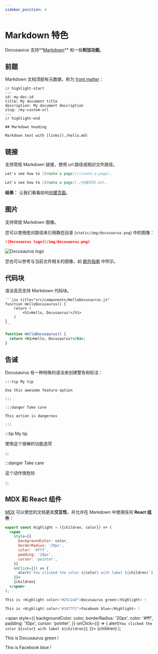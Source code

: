 ```yaml
---
sidebar_position: 4
---
```


# Markdown 特色

Docusaurus 支持**[Markdown](https://daringfireball.net/projects/markdown/syntax)** 和一些**附加功能**。

## 前题

Markdown 文档顶部有元数据，称为 [front matter](https://jekyllrb.com/docs/front-matter/)：

```text title="my-doc.md"
// highlight-start
---
id: my-doc-id
title: My document title
description: My document description
slug: /my-custom-url
---
// highlight-end

## Markdown heading

Markdown text with [links](./hello.md)
```

## 链接

支持常规 Markdown 链接，使用 url 路径或相对文件路径。

```md
Let's see how to [Create a page](/create-a-page).
```

```md
Let's see how to [Create a page](./创建项目.md).
```

**结果：** 让我们看看如何[创建页面](./create-a-page.md)。

## 图片

支持常规 Markdown 图像。

您可以使用绝对路径来引用静态目录 (`static/img/docusaurus.png`) 中的图像：

```md
![Docusaurus logo](/img/docusaurus.png)
```

![Docusaurus logo](/img/docusaurus.png)

您也可以参考与当前文件相关的图像，如 [额外指南](../tutorial-extras/manage-docs-versions.md) 中所示。

## 代码块

语法高亮支持 Markdown 代码块。

    ```jsx title="src/components/HelloDocusaurus.js"
    function HelloDocusaurus() {
        return (
            <h1>Hello, Docusaurus!</h1>
        )
    }
    ```

```jsx title="src/components/HelloDocusaurus.js"
function HelloDocusaurus() {
  return <h1>Hello, Docusaurus!</h1>;
}
```

## 告诫

Docusaurus 有一种特殊的语法来创建警告和标注：

    :::tip My tip

    Use this awesome feature option

    :::

    :::danger Take care

    This action is dangerous

    :::

:::tip My tip

使用这个很棒的功能选项

:::

:::danger Take care

这个动作很危险

:::

## MDX 和 React 组件

[MDX](https://mdxjs.com/) 可以使您的文档更具**交互性**，并允许在 Markdown 中使用任何 **React 组件**：

```jsx
export const Highlight = ({children, color}) => (
  <span
    style={{
      backgroundColor: color,
      borderRadius: '20px',
      color: '#fff',
      padding: '10px',
      cursor: 'pointer',
    }}
    onClick={() => {
      alert(`You clicked the color ${color} with label ${children}`)
    }}>
    {children}
  </span>
);

This is <Highlight color="#25c2a0">Docusaurus green</Highlight> !

This is <Highlight color="#1877F2">Facebook blue</Highlight> !
```

  <span
    style={{
      backgroundColor: color,
      borderRadius: '20px',
      color: '#fff',
      padding: '10px',
      cursor: 'pointer',
    }}
    onClick={() => {
      alert(`You clicked the color ${color} with label ${children}`);
    }}>
    {children}
  </span>
);

This is <Highlight color="#25c2a0">Docusaurus green</Highlight> !

This is <Highlight color="#1877F2">Facebook blue</Highlight> !
